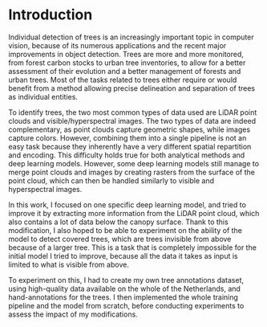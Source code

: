 # Introduction {.unnumbered .unlisted}

Individual detection of trees is an increasingly important topic in computer vision, because of its numerous applications and the recent major improvements in object detection. Trees are more and more monitored, from forest carbon stocks to urban tree inventories, to allow for a better assessment of their evolution and a better management of forests and urban trees. Most of the tasks related to trees either require or would benefit from a method allowing precise delineation and separation of trees as individual entities.

To identify trees, the two most common types of data used are LiDAR point clouds and visible/hyperspectral images. The two types of data are indeed complementary, as point clouds capture geometric shapes, while images capture colors. However, combining them into a single pipeline is not an easy task because they inherently have a very different spatial repartition and encoding. This difficulty holds true for both analytical methods and deep learning models. However, some deep learning models still manage to merge point clouds and images by creating rasters from the surface of the point cloud, which can then be handled similarly to visible and hyperspectral images.

In this work, I focused on one specific deep learning model, and tried to improve it by extracting more information from the LiDAR point cloud, which also contains a lot of data below the canopy surface. Thank to this modification, I also hoped to be able to experiment on the ability of the model to detect covered trees, which are trees invisible from above because of a larger tree. This is a task that is completely impossible for the initial model I tried to improve, because all the data it takes as input is limited to what is visible from above.

To experiment on this, I had to create my own tree annotations dataset, using high-quality data available on the whole of the Netherlands, and hand-annotations for the trees. I then implemented the whole training pipeline and the model from scratch, before conducting experiments to assess the impact of my modifications.
